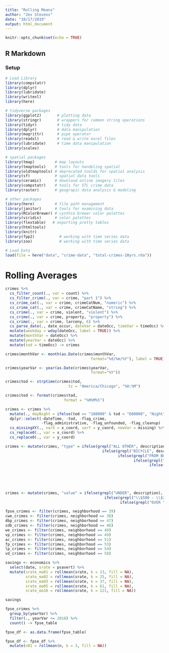 ```yaml
---
title: "Rolling Means"
author: "Jes Stevens"
date: "10/17/2019"
output: html_document
---
```


```r
knitr::opts_chunk$set(echo = TRUE)
```

## R Markdown

### Setup 
```r
# Load Library 
library(compstatr)
library(dplyr)
library(lubridate)
library(writexl)
library(here)

# tidyverse packages
library(ggplot2)       # plotting data
library(stringr)       # wrappers for common string operations
library(tidyr)         # tidy data
library(dplyr)         # data manipulation
library(magrittr)      # pipe operator
library(readxl)        # read & write excel files
library(lubridate)     # time data manipulation
library(scales)

# spatial packages
library(tmap)         # map layouts
library(tmaptools)    # tools for handeling spatial
library(oldtmaptools) # deprecated toolds for spatial analysis
library(sf)           # spatial data tools
library(ceramic)      # download online imagery tiles
library(compstatr)    # tools for STL crime data
library(raster)       # geograpic data analysis & modeling

# other packages
library(here)         # file path management
library(janitor)      # tools for examining data
library(RColorBrewer) # cynthia brewer color palettes
library(viridis)      # color palettes
library(flextable)   # exporting pretty tables
library(htmltools)
library(knitr)
library(fpp2)           # working with time series data
library(zoo)            # working with time series data

# Load Data
load(file = here("data", "crime-data", "total-crimes-10yrs.rda"))
```

# Rolling Averages

```r
crimes %>% 
  cs_filter_count(., var = count) %>%                                           # Removes Negative Counts
  cs_filter_crime(., var = crime, "part 1") %>%                                 # Filters Part 1 Crimes 
  cs_crime_cat(., var = crime, crimeCatNum, "numeric") %>%                      
  cs_crime_cat(., var = crime, crimeCatName, "string") %>%                      # Labels Crime Categories
  cs_crime(., var = crime, violent, "violent") %>%                              # Labels Violent Crimes 
  cs_crime(., var = crime, property, "property") %>%                            # Labels Property Crimes
  cs_crime(., var = crime, larceny, 6) %>%                                      # Labels Larceny Crimes
  cs_parse_date(., date_occur, dateVar = dateOcc, timeVar = timeOcc) %>%        # Parses Date Data
  mutate(weekday = wday(dateOcc, label = TRUE)) %>%                             # Labels Days of the Week
  mutate(monthVar = dateOcc) %>%
  mutate(yearVar = dateOcc) %>%
  mutate(tod = timeOcc) -> crimes

crimes$monthVar <- month(as.Date(crimes$monthVar, 
                                      format="%d/%m/%Y"), label = TRUE)

crimes$yearVar <- year(as.Date(crimes$yearVar, 
                                      format="%Y"))

crimes$tod <- strptime(crimes$tod, 
                            tz = "America/Chicago", "%H:%M")

crimes$tod <- format(crimes$tod, 
                          format = "%H%M%S")

crimes <- crimes %>%
  mutate(., dayNight = ifelse(tod >= "180000" & tod < "600000", "Night", "Day")) %>% 
  dplyr::select(-dateTime, -tod, -flag_crime, 
                -flag_administrative, -flag_unfounded, -flag_cleanup)  %>%
  cs_missingXY(., varX = x_coord, varY = y_coord, newVar = missing) %>% 
  cs_replace0(., var = x_coord) %>%
  cs_replace0(., var = y_coord) 

crimes <- mutate(crimes, "type" = ifelse(grepl("ALL OTHER", description), "All Other", 
                                           ifelse(grepl("BICYCLE", description), "Bicycle", 
                                                  ifelse(grepl("FROM BUILDING", description), "From Building", 
                                                         ifelse(grepl("FROM COIN", description), "From Coin Machine", 
                                                                ifelse(grepl("FROM MTR VEH", description), "From Motor Vehicle", 
                                                                       ifelse(grepl("MTR VEH PARTS", description), "Motor Vehicle Parts",
                                                                              ifelse(grepl("PURSE", description), "Purse Snatching",
                                                                                     ifelse(grepl("SHOPLIFT", description), "Shoplifting",
                                                                                            ifelse(grepl("FRM PRSN", description), "From Person", NA))))))))))

crimes <- mutate(crimes, "value" = ifelse(grepl("UNDER", description), "Under $500",
                                            ifelse(grepl("\\$500 - \\$24,999", description), "$500 - $24,999",
                                                   ifelse(grepl("OVER \\$25,000", description), "Over $25,000", NA))))


```

```r
fpse_crimes <- filter(crimes, neighborhood == 39)
cwe_crimes <- filter(crimes, neighborhood == 38)
dbp_crimes <- filter(crimes, neighborhood == 47) 
sdb_crimes <- filter(crimes, neighborhood == 46)
we_crimes <- filter(crimes, neighborhood == 48)
vp_crimes <- filter(crimes, neighborhood == 49)
ac_crimes <- filter(crimes, neighborhood == 51)
fp_crimes <- filter(crimes, neighborhood == 53)
lp_crimes <- filter(crimes, neighborhood == 54)
vd_crimes <- filter(crimes, neighborhood == 58)
```


```r
savings <- economics %>%
  select(date, srate = psavert) %>%
  mutate(srate_ma01 = rollmean(srate, k = 13, fill = NA),
         srate_ma02 = rollmean(srate, k = 25, fill = NA),
         srate_ma03 = rollmean(srate, k = 37, fill = NA),
         srate_ma05 = rollmean(srate, k = 61, fill = NA),
         srate_ma10 = rollmean(srate, k = 121, fill = NA))

savings
```

```r
fpse_crimes %>% 
  group_by(yearVar) %>% 
  filter(., yearVar <= 2018) %>%
  count() -> fpse_table

fpse_df <- as.data.frame(fpse_table)

fpse_df <- fpse_df %>% 
  mutate(n01 = rollmean(n, k = 3, fill = NA))
```

